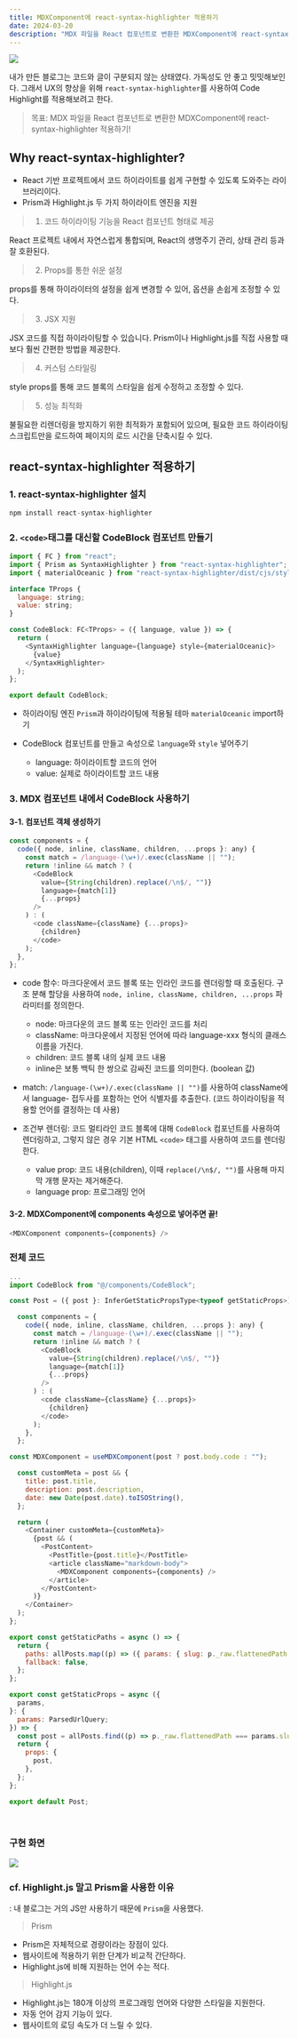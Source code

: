 ```yaml
---
title: MDXComponent에 react-syntax-highlighter 적용하기
date: 2024-03-20
description: "MDX 파일을 React 컴포넌트로 변환한 MDXComponent에 react-syntax-highlighter 적용해서 코드 하이라이트 기능을 만들자"
---
```


![](https://velog.velcdn.com/images/songhaeunsong/post/380e5bf2-d4a1-4f2c-99f4-2cea3f5ae13b/image.png)

내가 만든 블로그는 코드와 글이 구분되지 않는 상태였다. 가독성도 안 좋고 밋밋해보인다.
그래서 UX의 향상을 위해 `react-syntax-highlighter`를 사용하여 Code Highlight를 적용해보려고 한다.

> 목표: MDX 파일을 React 컴포넌트로 변환한 MDXComponent에 react-syntax-highlighter 적용하기!

## Why react-syntax-highlighter?

- React 기반 프로젝트에서 코드 하이라이트를 쉽게 구현할 수 있도록 도와주는 라이브러리이다.
- Prism과 Highlight.js 두 가지 하이라이트 엔진을 지원

> 1.  코드 하이라이팅 기능을 React 컴포넌트 형태로 제공

React 프로젝트 내에서 자연스럽게 통합되며, React의 생명주기 관리, 상태 관리 등과 잘 호환된다.

> 2.  Props를 통한 쉬운 설정

props를 통해 하이라이터의 설정을 쉽게 변경할 수 있어, 옵션을 손쉽게 조정할 수 있다.

> 3.  JSX 지원

JSX 코드를 직접 하이라이팅할 수 있습니다. Prism이나 Highlight.js를 직접 사용할 때보다 훨씬 간편한 방법을 제공한다.

> 4.  커스텀 스타일링

style props를 통해 코드 블록의 스타일을 쉽게 수정하고 조정할 수 있다.

> 5.  성능 최적화

불필요한 리렌더링을 방지하기 위한 최적화가 포함되어 있으며, 필요한 코드 하이라이팅 스크립트만을 로드하여 페이지의 로드 시간을 단축시킬 수 있다.

## react-syntax-highlighter 적용하기

### 1. react-syntax-highlighter 설치

```js
npm install react-syntax-highlighter
```

### 2. `<code>`태그를 대신할 CodeBlock 컴포넌트 만들기

```js
import { FC } from "react";
import { Prism as SyntaxHighlighter } from "react-syntax-highlighter";
import { materialOceanic } from "react-syntax-highlighter/dist/cjs/styles/prism";

interface TProps {
  language: string;
  value: string;
}

const CodeBlock: FC<TProps> = ({ language, value }) => {
  return (
    <SyntaxHighlighter language={language} style={materialOceanic}>
      {value}
    </SyntaxHighlighter>
  );
};

export default CodeBlock;
```

- 하이라이팅 엔진 `Prism`과 하이라이팅에 적용될 테마 `materialOceanic` import하기

- CodeBlock 컴포넌트를 만들고 속성으로 `language`와 `style` 넣어주기
  - language: 하이라이트할 코드의 언어
  - value: 실제로 하이라이트할 코드 내용

### 3. MDX 컴포넌트 내에서 CodeBlock 사용하기

#### 3-1. 컴포넌트 객체 생성하기

```js
const components = {
  code({ node, inline, className, children, ...props }: any) {
    const match = /language-(\w+)/.exec(className || "");
    return !inline && match ? (
      <CodeBlock
        value={String(children).replace(/\n$/, "")}
        language={match[1]}
        {...props}
      />
    ) : (
      <code className={className} {...props}>
        {children}
      </code>
    );
  },
};
```

- code 함수: 마크다운에서 코드 블록 또는 인라인 코드를 렌더링할 때 호출된다. 구조 분해 할당을 사용하여 `node, inline, className, children, ...props` 파라미터를 정의한다.

  - node: 마크다운의 코드 블록 또는 인라인 코드를 처리
  - className: 마크다운에서 지정된 언어에 따라 language-xxx 형식의 클래스 이름을 가진다.
  - children: 코드 블록 내의 실제 코드 내용
  - inline은 보통 백틱 한 쌍으로 감싸진 코드를 의미한다. (boolean 값)

- match: `/language-(\w+)/.exec(className || "")`를 사용하여 className에서 language- 접두사를 포함하는 언어 식별자를 추출한다.
  (코드 하이라이팅을 적용할 언어를 결정하는 데 사용)

- 조건부 렌더링: 코드 멀티라인 코드 블록에 대해 `CodeBlock` 컴포넌트를 사용하여 렌더링하고, 그렇지 않은 경우 기본 HTML `<code>` 태그를 사용하여 코드를 렌더링한다.
  - value prop: 코드 내용(children), 이때 `replace(/\n$/, "")`를 사용해 마지막 개행 문자는 제거해준다.
  - language prop: 프로그래밍 언어

#### 3-2. MDXComponent에 components 속성으로 넣어주면 끝!

```js
<MDXComponent components={components} />
```

### 전체 코드

```js
...
import CodeBlock from "@/components/CodeBlock";

const Post = ({ post }: InferGetStaticPropsType<typeof getStaticProps>) => {

  const components = {
    code({ node, inline, className, children, ...props }: any) {
      const match = /language-(\w+)/.exec(className || "");
      return !inline && match ? (
        <CodeBlock
          value={String(children).replace(/\n$/, "")}
          language={match[1]}
          {...props}
        />
      ) : (
        <code className={className} {...props}>
          {children}
        </code>
      );
    },
  };

const MDXComponent = useMDXComponent(post ? post.body.code : "");

  const customMeta = post && {
    title: post.title,
    description: post.description,
    date: new Date(post.date).toISOString(),
  };

  return (
    <Container customMeta={customMeta}>
      {post && (
        <PostContent>
          <PostTitle>{post.title}</PostTitle>
          <article className="markdown-body">
            <MDXComponent components={components} />
          </article>
        </PostContent>
      )}
    </Container>
  );
};

export const getStaticPaths = async () => {
  return {
    paths: allPosts.map((p) => ({ params: { slug: p._raw.flattenedPath } })),
    fallback: false,
  };
};

export const getStaticProps = async ({
  params,
}: {
  params: ParsedUrlQuery;
}) => {
  const post = allPosts.find((p) => p._raw.flattenedPath === params.slug);
  return {
    props: {
      post,
    },
  };
};

export default Post;
```

<br />

### 구현 화면

![](https://velog.velcdn.com/images/songhaeunsong/post/6ebd2764-997f-4e04-a085-cbb6ad170655/image.png)

### cf. Highlight.js 말고 Prism을 사용한 이유

: 내 블로그는 거의 JS만 사용하기 때문에 `Prism`을 사용했다.

> Prism

- Prism은 자체적으로 경량이라는 장점이 있다.
- 웹사이트에 적용하기 위한 단계가 비교적 간단하다.
- Highlight.js에 비해 지원하는 언어 수는 적다.

> Highlight.js

- Highlight.js는 180개 이상의 프로그래밍 언어와 다양한 스타일을 지원한다.
- 자동 언어 감지 기능이 있다.
- 웹사이트의 로딩 속도가 더 느릴 수 있다.
